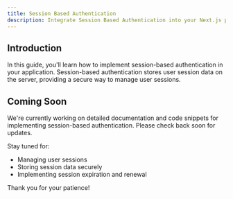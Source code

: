 ```yaml
---
title: Session Based Authentication
description: Integrate Session Based Authentication into your Next.js project with Easy Auth.
---
```


## Introduction

In this guide, you'll learn how to implement session-based authentication in your application. Session-based authentication stores user session data on the server, providing a secure way to manage user sessions.

## Coming Soon

We're currently working on detailed documentation and code snippets for implementing session-based authentication. Please check back soon for updates.

Stay tuned for:
- Managing user sessions
- Storing session data securely
- Implementing session expiration and renewal

Thank you for your patience!  